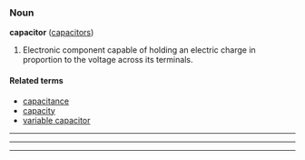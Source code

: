 ===Noun===
'''capacitor''' ([[capacitors]])

# Electronic component capable of holding an electric charge in proportion to the voltage across its terminals.

====Related terms====
*[[capacitance]]
*[[capacity]]
*[[variable capacitor]]

----

----

----